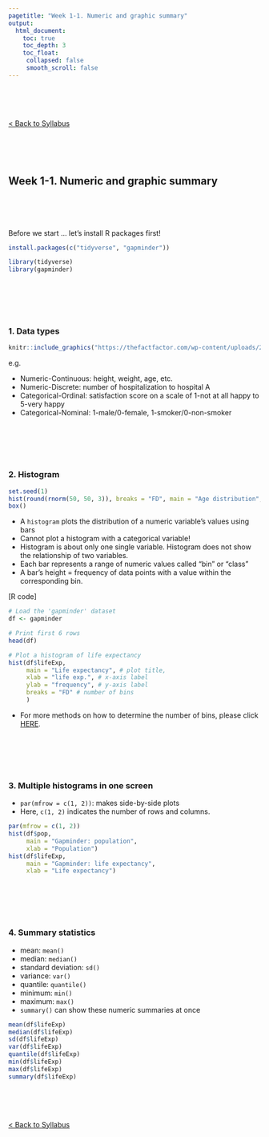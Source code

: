 ```yaml
---
pagetitle: "Week 1-1. Numeric and graphic summary"
output:
  html_document:
    toc: true
    toc_depth: 3
    toc_float:
     collapsed: false
     smooth_scroll: false
---
```


<!-- <link rel="stylesheet" href="styles.css" type="text/css"> -->

<br><br><br>

[< Back to Syllabus](toc.html)

<br><br><br>



## Week 1-1. Numeric and graphic summary

<br><br><br>

Before we start ... let's install R packages first!

```r
install.packages(c("tidyverse", "gapminder"))
```

```r
library(tidyverse)
library(gapminder)
```


<br><br><br><br>

### 1. Data types

```r
knitr::include_graphics("https://thefactfactor.com/wp-content/uploads/2019/06/Variables.png")
```

e.g.

- Numeric-Continuous: height, weight, age, etc.
- Numeric-Discrete: number of hospitalization to hospital A
- Categorical-Ordinal: satisfaction score on a scale of 1-not at all happy to 5-very happy
- Categorical-Nominal: 1-male/0-female, 1-smoker/0-non-smoker

<br><br><br><br>


### 2. Histogram

```r
set.seed(1)
hist(round(rnorm(50, 50, 3)), breaks = "FD", main = "Age distribution", xlab = "Age")
box()
```

- A `histogram` plots the distribution of a numeric variable's values using bars
- Cannot plot a histogram with a categorical variable!
- Histogram is about only one single variable. Histogram does not show the relationship of two variables.
- Each bar represents a range of numeric values called "bin" or "class"
- A bar's height = frequency of data points with a value within the corresponding bin.


[R code]

```r
# Load the 'gapminder' dataset 
df <- gapminder

# Print first 6 rows
head(df)

# Plot a histogram of life expectancy
hist(df$lifeExp, 
     main = "Life expectancy", # plot title,
     xlab = "life exp.", # x-axis label
     ylab = "frequency", # y-axis label
     breaks = "FD" # number of bins
     )
```

+ For more methods on how to determine the number of bins, please click [HERE](https://r-charts.com/distribution/histogram-breaks/).

<br><br><br><br>

### 3. Multiple histograms in one screen

- `par(mfrow = c(1, 2))`: makes side-by-side plots
- Here, `c(1, 2)` indicates the number of rows and columns.

```r
par(mfrow = c(1, 2))
hist(df$pop, 
     main = "Gapminder: population", 
     xlab = "Population")
hist(df$lifeExp, 
     main = "Gapminder: life expectancy", 
     xlab = "Life expectancy")
```

<br><br><br><br>

### 4. Summary statistics

- mean: `mean()`
- median: `median()`
- standard deviation: `sd()`
- variance: `var()`
- quantile: `quantile()`
- minimum: `min()`
- maximum: `max()`
- `summary()` can show these numeric summaries at once

```r
mean(df$lifeExp)
median(df$lifeExp)
sd(df$lifeExp)
var(df$lifeExp)
quantile(df$lifeExp)
min(df$lifeExp)
max(df$lifeExp)
summary(df$lifeExp)
```

<br><br><br>

[< Back to Syllabus](toc.html)

<br><br><br>